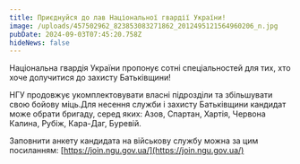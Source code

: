 ```yaml
---
title: Приєднуйся до лав Національної гвардії України!
image: /uploads/457502962_823853083271862_2012495121564960206_n.jpg
pubDate: 2024-09-03T07:45:20.758Z
hideNews: false
---
```


Національна гвардія України пропонує сотні спеціальностей для тих, хто хоче долучитися до захисту Батьківщини!

НГУ продовжує укомплектовувати власні підрозділи та збільшувати свою бойову міць.Для несення служби і захисту Батьківщини кандидат може обрати бригаду, серед яких: Азов, Спартан, Хартія, Червона Калина, Рубіж, Кара-Даг, Буревій.

Заповнити анкету кандидата на військову службу можна за цим посиланням: [https://join.ngu.gov.ua/](https://join.ngu.gov.ua/)

